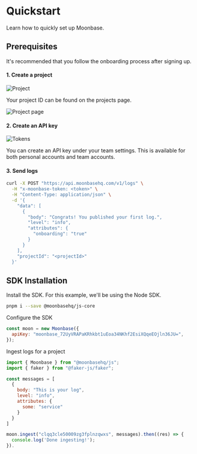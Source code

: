 # Quickstart

Learn how to quickly set up Moonbase.

## Prerequisites

It's recommended that you follow the onboarding process after signing up.

#### 1. Create a project

![Project](../public/project.png "Moonbase Project")

Your project ID can be found on the projects page.

![Project page](../public/project-page.png "Project Page")

#### 2. Create an API key

![Tokens](../public/tokens.png "Moonbase tokens")

You can create an API key under your team settings. This is available for both personal accounts and team accounts.

#### 3. Send logs

```bash
curl -X POST "https://api.moonbasehq.com/v1/logs" \
  -H "x-moonbase-token: <token>" \
  -H "Content-Type: application/json" \
  -d '{
    "data": [
      {
        "body": "Congrats! You published your first log.",
        "level": "info",
        "attributes": {
          "onboarding": "true"
        }
      }
    ],
    "projectId": "<projectId>"
  }'
```

## SDK Installation

Install the SDK. For this example, we'll be using the Node SDK.

```bash
pnpm i --save @moonbasehq/js-core
```

Configure the SDK

```js
const moon = new Moonbase({
  apiKey: "moonbase_72UyVRAPaKRhkbt1uEoa34NKhf2EsiXQqeEOjln36JU=",
});
```

Ingest logs for a project

```js
import { Moonbase } from "@moonbasehq/js";
import { faker } from "@faker-js/faker";

const messages = [
  {
    body: "This is your log",
    level: "info",
    attributes: {
      some: "service"
    }
  }
]

moon.ingest("clqq3cle50009zg3fplnzqwxs", messages).then((res) => {
  console.log('Done ingesting!');
}).
```
